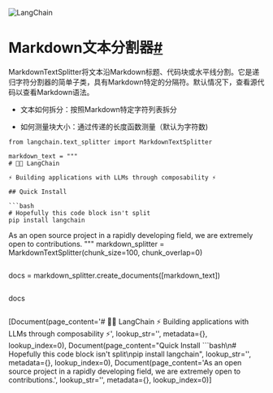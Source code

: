 

<Head>
  <script>
    {
      `(function() {
         var _hmt = _hmt || [];
(function() {
  var hm = document.createElement("script");
  hm.src = "https://hm.baidu.com/hm.js?e60fb290e204e04c5cb6f79b0ac1e697";
  var s = document.getElementsByTagName("script")[0]; 
  s.parentNode.insertBefore(hm, s);
})();
       })();`
    }
  </script>
</Head>

![LangChain](https://pica.zhimg.com/50/v2-56e8bbb52aa271012541c1fe1ceb11a2_r.gif)





Markdown文本分割器[#](#markdown-text-splitter "此标题的永久链接")
====================================================

MarkdownTextSplitter将文本沿Markdown标题、代码块或水平线分割。它是递归字符分割器的简单子类，具有Markdown特定的分隔符。默认情况下，查看源代码以查看Markdown语法。

- 文本如何拆分：按照Markdown特定字符列表拆分

- 如何测量块大小：通过传递的长度函数测量（默认为字符数)

```
from langchain.text_splitter import MarkdownTextSplitter

```

```
markdown_text = """
# 🦜️🔗 LangChain

⚡ Building applications with LLMs through composability ⚡

## Quick Install

```bash
# Hopefully this code block isn't split
pip install langchain
```

As an open source project in a rapidly developing field, we are extremely open to contributions.
"""
markdown_splitter = MarkdownTextSplitter(chunk_size=100, chunk_overlap=0)

```

```
docs = markdown_splitter.create_documents([markdown_text])

```

```
docs

```

```
[Document(page_content='# 🦜️🔗 LangChain  ⚡ Building applications with LLMs through composability ⚡', lookup_str='', metadata={}, lookup_index=0),
 Document(page_content="Quick Install  ```bash\n# Hopefully this code block isn't split\npip install langchain", lookup_str='', metadata={}, lookup_index=0),
 Document(page_content='As an open source project in a rapidly developing field, we are extremely open to contributions.', lookup_str='', metadata={}, lookup_index=0)]

```

